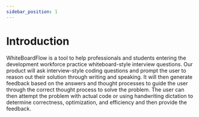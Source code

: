 ```yaml
---
sidebar_position: 1
---
```

# Introduction

WhiteBoardFlow is a tool to help professionals and students entering the development workforce practice whiteboard-style interview questions. Our product will ask interview-style coding questions and prompt the user to reason out their solution through writing and speaking. It will then generate feedback based on the answers and thought processes to guide the user through the correct thought process to solve the problem. The user can then attempt the problem with actual code or using handwriting dictation to determine correctness, optimization, and efficiency and then provide the feedback.

